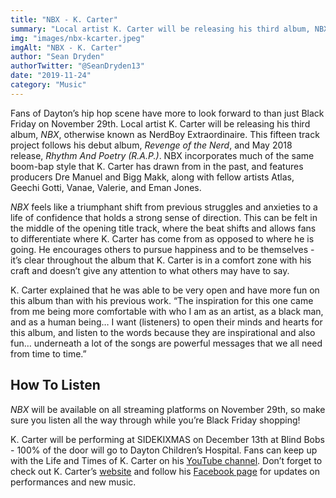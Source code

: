 ```yaml
---
title: "NBX - K. Carter"
summary: "Local artist K. Carter will be releasing his third album, NBX, on November 29"
img: "images/nbx-kcarter.jpeg"
imgAlt: "NBX - K. Carter"
author: "Sean Dryden"
authorTwitter: "@SeanDryden13"
date: "2019-11-24"
category: "Music"
---
```

Fans of Dayton’s hip hop scene have more to look forward to than just Black Friday on November 29th. Local artist K. Carter will be releasing his third album, *NBX*, otherwise known as NerdBoy Extraordinaire. This fifteen track project follows his debut album, *Revenge of the Nerd*, and May 2018 release, *Rhythm And Poetry (R.A.P.)*. NBX incorporates much of the same boom-bap style that K. Carter has drawn from in the past, and features producers Dre Manuel and Bigg Makk, along with fellow artists Atlas, Geechi Gotti, Vanae, Valerie, and Eman Jones.

*NBX* feels like a triumphant shift from previous struggles and anxieties to a life of confidence that holds a strong sense of direction. This can be felt in the middle of the opening title track, where the beat shifts and allows fans to differentiate where K. Carter has come from as opposed to where he is going. He encourages others to pursue happiness and to be themselves - it’s clear throughout the album that K. Carter is in a comfort zone with his craft and doesn’t give any attention to what others may have to say.

K. Carter explained that he was able to be very open and have more fun on this album than with his previous work. “The inspiration for this one came from me being more comfortable with who I am as an artist, as a black man, and as a human being… I want (listeners) to open their minds and hearts for this album, and listen to the words because they are inspirational and also fun… underneath a lot of the songs are powerful messages that we all need from time to time.”

## How To Listen
*NBX* will be available on all streaming platforms on November 29th, so make sure you listen all the way through while you’re Black Friday shopping!

K. Carter will be performing at SIDEKIXMAS on December 13th at Blind Bobs - 100% of the door will go to Dayton Children’s Hospital. Fans can keep up with the Life and Times of K. Carter on his [YouTube channel](https://www.youtube.com/user/kcartersonofhiphop). Don’t forget to check out K. Carter’s [website](https://www.thekcarter.com/) and follow his [Facebook page](https://www.facebook.com/kcartersonofhiphop/) for updates on performances and new music.
